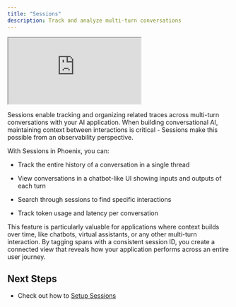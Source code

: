 ```yaml
---
title: "Sessions"
description: Track and analyze multi-turn conversations
---
```


<Frame caption="Track multi-turn conversations with a chatbot or assistant using sessions">
      <iframe src="https://cdn.iframe.ly/THuMIQS" allowFullScreen width={1000} height={450} allow="encrypted-media *;" className="aspect-video"></iframe>
</Frame>

Sessions enable tracking and organizing related traces across multi-turn conversations with your AI application. When building conversational AI, maintaining context between interactions is critical - Sessions make this possible from an observability perspective.

With Sessions in Phoenix, you can:

* Track the entire history of a conversation in a single thread

* View conversations in a chatbot-like UI showing inputs and outputs of each turn

* Search through sessions to find specific interactions

* Track token usage and latency per conversation

This feature is particularly valuable for applications where context builds over time, like chatbots, virtual assistants, or any other multi-turn interaction. By tagging spans with a consistent session ID, you create a connected view that reveals how your application performs across an entire user journey.

## Next Steps

* Check out how to [Setup Sessions](/phoenix/tracing/how-to-tracing/setup-tracing/setup-sessions)


